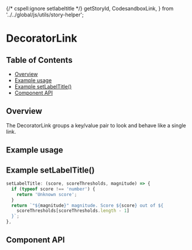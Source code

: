 {/* cspell:ignore setlabeltitle */}
  getStoryId,
  CodesandboxLink,
} from '../../global/js/utils/story-helper';

# DecoratorLink

## Table of Contents

- [Overview](#overview)
- [Example usage](#example-usage)
- [Example setLabelTitle()](#example-setlabeltitle)
- [Component API](#component-api)

## Overview

The DecoratorLink groups a key/value pair to look and behave like a single link.

## Example usage

<Canvas>
  <Story of={DecoratorLinkStories.Default} />
</Canvas>

## Example **setLabelTitle()**

```js
setLabelTitle: (score, scoreThresholds, magnitude) => {
  if (typeof score !== 'number') {
    return 'Unknown score';
  }
  return `"${magnitude}" magnitude. Score ${score} out of ${
    scoreThresholds[scoreThresholds.length - 1]
  }`;
},
```

## Component API

<ArgsTable />
